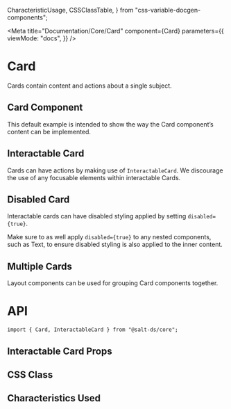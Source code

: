   CharacteristicUsage,
  CSSClassTable,
} from "css-variable-docgen-components";

<Meta
  title="Documentation/Core/Card"
  component={Card}
  parameters={{
    viewMode: "docs",
  }}
/>

# Card

Cards contain content and actions about a single subject.

## Card Component

This default example is intended to show the way the Card component’s content can be implemented.

<Canvas>
  <Story id="core-card--default" />
</Canvas>

## Interactable Card

Cards can have actions by making use of `InteractableCard`. We discourage the use of any focusable elements within interactable Cards.

<Canvas>
  <Story id="core-card--interactable" />
</Canvas>

## Disabled Card

Interactable cards can have disabled styling applied by setting `disabled={true}`.

Make sure to as well apply `disabled={true}` to any nested components, such as Text, to ensure disabled styling is also applied to the inner content.

<Canvas>
  <Story id="core-card--interactable-disabled" />
</Canvas>

## Multiple Cards

Layout components can be used for grouping Card components together.

<Canvas>
  <Story id="core-card--cards-in-grid-layout" />
</Canvas>

# API

```
import { Card, InteractableCard } from "@salt-ds/core";
```

## Interactable Card Props

<ArgsTable of={InteractableCard} />

## CSS Class

<CSSClassTable of={Card} />

## Characteristics Used

<CharacteristicUsage of={Card} />
